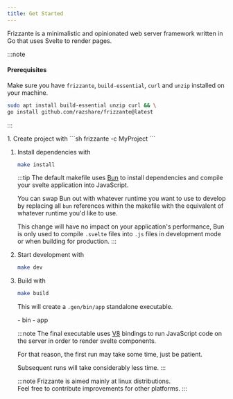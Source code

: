 ```yaml
---
title: Get Started
---
```



Frizzante is a minimalistic and opinionated web server framework written in Go that uses Svelte to render pages.

:::note
#### Prerequisites

Make sure you have `frizzante`, `build-essential`, `curl` and `unzip` installed on your machine.

```sh
sudo apt install build-essential unzip curl && \
go install github.com/razshare/frizzante@latest
```
:::


<Steps>
1. Create project with
    ```sh
    frizzante -c MyProject
    ```

1. Install dependencies with
    ```sh
    make install
    ```

    :::tip
    The default makefile uses [Bun](https://bun.sh/) to install 
    dependencies and compile your svelte application into JavaScript.

    You can swap Bun out with whatever runtime you want to use to develop 
    by replacing all `bun` references within the makefile with 
    the equivalent of whatever runtime you'd like to use.

    This change will have no impact on your application's performance, 
    Bun is only used to compile `.svelte` files into `.js` files 
    in development mode or when building for production.
    :::

1. Start development with

    ```sh
    make dev
    ```

1. Build with

    ```sh
    make build
    ```

    This will create a `.gen/bin/app` standalone executable.

    <FileTree>
        - bin
            - app
    </FileTree>

    :::note
    The final executable uses [V8](https://v8.dev/) bindings to run 
    JavaScript code on the server in order to render svelte components.

    For that reason, the first run may take some time, just be patient.

    Subsequent runs will take considerably less time.
    :::

    :::note
    Frizzante is aimed mainly at linux distributions.\
    Feel free to contribute improvements for other platforms.
    :::
</Steps>